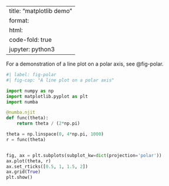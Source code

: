 
---
title: "matplotlib demo"
format:
	html:
		code-fold: true
jupyter: python3
---

For a demonstration of a line plot on a polar axis, see @fig-polar.

```python
#| label: fig-polar
#| fig-cap: "A line plot on a polar axis"

import numpy as np
import matplotlib.pyplot as plt
import numba 

@numba.njit
def func(theta):
	return theta / (2*np.pi)

theta = np.linspace(0, 4*np.pi, 1000)
r = func(theta)


fig, ax = plt.subplots(subplot_kw=dict(projection='polar'))
ax.plot(theta, r)
ax.set_rticks([0.5, 1, 1.5, 2])
ax.grid(True)
plt.show()
```


